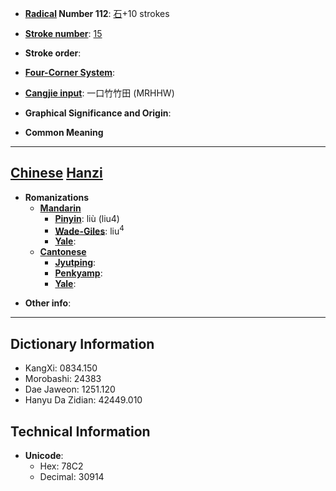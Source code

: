 * '''[[Wiktionary:Chinese radical index| Radical]] Number 112''': [[Wiktionary:Chinese radical index 石|石]]+10 strokes

* '''[[Wiktionary:Chinese total strokes index|Stroke number]]''': [[Wiktionary:Chinese total strokes index 15|15]]

* '''Stroke order''': 

* '''[[Wiktionary:Chinese four corner index|Four-Corner System]]''': 

* '''[[Wiktionary:Chinese Cangjie index|Cangjie input]]''': 一口竹竹田 (MRHHW)

* '''Graphical Significance and Origin''': 

* '''Common Meaning'''

----

== [[Chinese]] [[Hanzi]] ==

* '''Romanizations'''
** '''[[Mandarin]]'''
*** '''[[Pinyin]]''': liù (liu4)
*** '''[[Wade-Giles]]''': liu<sup>4</sup>
*** '''[[Yale]]''': 
** '''[[Cantonese]]'''
*** '''[[Jyutping]]''':
*** '''[[Penkyamp]]''': 
*** '''[[Yale]]''': 

* '''Other info''': 

----

== Dictionary Information ==

* KangXi: 0834.150
* Morobashi: 24383
* Dae Jaweon: 1251.120
* Hanyu Da Zidian: 42449.010

== Technical Information ==

* '''Unicode''':
** Hex: 78C2
** Decimal: 30914